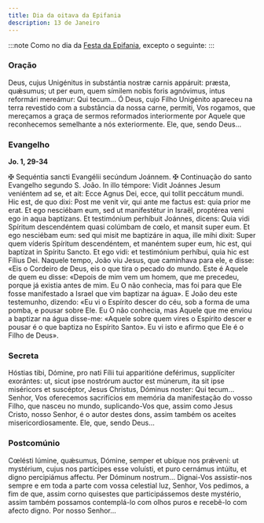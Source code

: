 ```yaml
---
title: Dia da oitava da Epifania
description: 13 de Janeiro
---
```


:::note
Como no dia da [Festa da Epifania](/missal/epifania/epifania), excepto o seguinte:
:::

### Oração

<div class="side-by-side not-content">
  <span>
    Deus, cujus Unigénitus in substántia nostræ carnis appáruit: præsta, quǽsumus; ut per eum, quem
    símilem nobis foris agnóvimus, intus reformári mereámur: Qui tecum...
  </span>
  <span>
    Ó Deus, cujo Filho Unigénito apareceu na terra revestido com a substância da nossa carne,
    permiti, Vos rogamos, que mereçamos a graça de sermos reformados interiormente por Aquele que
    reconhecemos semelhante a nós exteriormente. Ele, que, sendo Deus...
  </span>
</div>

### Evangelho

**Jo. 1, 29-34**

<div class="side-by-side not-content">
  <span>
    <span class="text-red-500">✠</span> Sequéntia sancti Evangélii secúndum Joánnem.
  </span>
  <span>
    <span class="text-red-500">✠</span> Continuação do santo Evangelho segundo S. João.
  </span>
  <span>
    In illo témpore: Vidit Joánnes Jesum veniéntem ad se, et ait: Ecce Agnus Dei, ecce, qui tollit
    peccátum mundi. Hic est, de quo dixi: Post me venit vir, qui ante me factus est: quia prior me
    erat. Et ego nesciébam eum, sed ut manifestétur in Israël, proptérea veni ego in aqua baptízans.
    Et testimónium perhíbuit Joánnes, dicens: Quia vidi Spíritum descendéntem quasi colúmbam de
    cœlo, et mansit super eum. Et ego nesciébam eum: sed qui misit me baptizáre in aqua, ille mihi
    dixit: Super quem víderis Spíritum descendéntem, et manéntem super eum, hic est, qui baptízat in
    Spíritu Sancto. Et ego vidi: et testimónium perhíbui, quia hic est Fílius Dei.
  </span>
  <span>
    Naquele tempo, João viu Jesus, que caminhava para ele, e disse: «Eis o Cordeiro de Deus, eis o
    que tira o pecado do mundo. Este é Aquele de quem eu disse: «Depois de mim vem um homem, que me
    precedeu, porque já existia antes de mim. Eu O não conhecia, mas foi para que Ele fosse
    manifestado a Israel que vim baptizar na água». E João deu este testemunho, dizendo: «Eu vi o
    Espírito descer do céu, sob a forma de uma pomba, e pousar sobre Ele. Eu O não conhecia, mas
    Aquele que me enviou a baptizar na água disse-me: «Aquele sobre quem vires o Espírito descer e
    pousar é o que baptiza no Espírito Santo». Eu vi isto e afirmo que Ele é o Filho de Deus».
  </span>
</div>

### Secreta

<div class="side-by-side not-content">
  <span>
    Hóstias tibi, Dómine, pro nati Fílii tui apparitióne deférimus, supplíciter exorántes: ut, sicut
    ipse nostrórum auctor est múnerum, ita sit ipse miséricors et suscéptor, Jesus Christus, Dóminus
    noster: Qui tecum...
  </span>
  <span>
    Senhor, Vos oferecemos sacrifícios em memória da manifestação do vosso Filho, que nasceu no
    mundo, suplicando-Vos que, assim como Jesus Cristo, nosso Senhor, é o autor destes dons, assim
    também os aceites misericordiosamente. Ele, que, sendo Deus...
  </span>
</div>

### Postcomúnio

<div class="side-by-side not-content">
  <span>
    Cœlésti lúmine, quǽsumus, Dómine, semper et ubíque nos prǽveni: ut mystérium, cujus nos
    partícipes esse voluísti, et puro cernámus intúitu, et digno percipiámus affectu. Per Dóminum
    nostrum...
  </span>
  <span>
    Dignai-Vos assistir-nos sempre e em toda a parte com vossa celestial luz, Senhor, Vos pedimos, a
    fim de que, assim corno quisestes que participássemos deste mystério, assim também possamos
    contemplá-lo com olhos puros e recebê-lo com afecto digno. Por nosso Senhor...
  </span>
</div>
